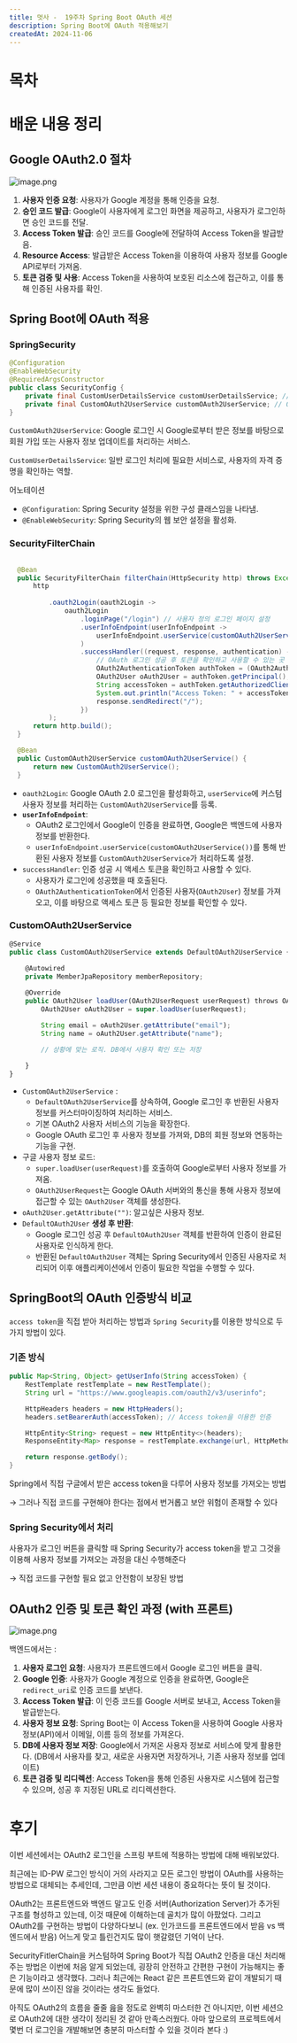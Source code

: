 ```yaml
---
title: 멋사 -  19주차 Spring Boot OAuth 세션
description: Spring Boot에 OAuth 적용해보기
createdAt: 2024-11-06
---
```


# 목차

# 배운 내용 정리

## Google OAuth2.0 절차

![image.png](oauth1.png)

1. **사용자 인증 요청**: 사용자가 Google 계정을 통해 인증을 요청.
2. **승인 코드 발급**: Google이 사용자에게 로그인 화면을 제공하고, 사용자가 로그인하면 승인 코드를 전달.
3. **Access Token 발급**: 승인 코드를 Google에 전달하여 Access Token을 발급받음.
4. **Resource Access**: 발급받은 Access Token을 이용하여 사용자 정보를 Google API로부터 가져옴.
5. **토큰 검증 및 사용**: Access Token을 사용하여 보호된 리소스에 접근하고, 이를 통해 인증된 사용자를 확인.

## Spring Boot에 OAuth 적용

### SpringSecurity

```java
@Configuration
@EnableWebSecurity
@RequiredArgsConstructor
public class SecurityConfig {
    private final CustomUserDetailsService customUserDetailsService; // 일반 로그인 처리를 위한 CustomUserDetailsService
    private final CustomOAuth2UserService customOAuth2UserService; // OAuth2 로그인을 처리할 CustomOAuth2UserService
}
```

`CustomOAuth2UserService`: Google 로그인 시 Google로부터 받은 정보를 바탕으로 회원 가입 또는 사용자 정보 업데이트를 처리하는 서비스.

`CustomUserDetailsService`: 일반 로그인 처리에 필요한 서비스로, 사용자의 자격 증명을 확인하는 역할.

어노테이션

- `@Configuration`: Spring Security 설정을 위한 구성 클래스임을 나타냄.
- `@EnableWebSecurity`: Spring Security의 웹 보안 설정을 활성화.

### SecurityFilterChain

```java

  @Bean
  public SecurityFilterChain filterChain(HttpSecurity http) throws Exception {
      http
          
          .oauth2Login(oauth2Login ->
              oauth2Login
                  .loginPage("/login") // 사용자 정의 로그인 페이지 설정
                  .userInfoEndpoint(userInfoEndpoint -> 
                      userInfoEndpoint.userService(customOAuth2UserService())
                  )
                  .successHandler((request, response, authentication) -> {
                      // OAuth 로그인 성공 후 토큰을 확인하고 사용할 수 있는 곳
                      OAuth2AuthenticationToken authToken = (OAuth2AuthenticationToken) authentication;
                      OAuth2User oAuth2User = authToken.getPrincipal();
                      String accessToken = authToken.getAuthorizedClientRegistrationId();
                      System.out.println("Access Token: " + accessToken);
                      response.sendRedirect("/");
                  })
          );
      return http.build();
  }

  @Bean
  public CustomOAuth2UserService customOAuth2UserService() {
      return new CustomOAuth2UserService();
  }
```

- `oauth2Login`: Google OAuth 2.0 로그인을 활성화하고, `userService`에 커스텀 사용자 정보를 처리하는 `CustomOAuth2UserService`를 등록.
- **`userInfoEndpoint`**:
    - OAuth2 로그인에서 Google이 인증을 완료하면, Google은 백엔드에 사용자 정보를 반환한다.
    - `userInfoEndpoint.userService(customOAuth2UserService())`를 통해 반환된 사용자 정보를 `CustomOAuth2UserService`가 처리하도록 설정.
- `successHandler`: 인증 성공 시 액세스 토큰을 확인하고 사용할 수 있다.
    - 사용자가 로그인에 성공했을 때 호출된다.
    - `OAuth2AuthenticationToken`에서 인증된 사용자(`OAuth2User`) 정보를 가져오고, 이를 바탕으로 액세스 토큰 등 필요한 정보를 확인할 수 있다.

### CustomOAuth2UserService

```jsx
@Service
public class CustomOAuth2UserService extends DefaultOAuth2UserService {
    
    @Autowired
    private MemberJpaRepository memberRepository;

    @Override
    public OAuth2User loadUser(OAuth2UserRequest userRequest) throws OAuth2AuthenticationException {
        OAuth2User oAuth2User = super.loadUser(userRequest);

        String email = oAuth2User.getAttribute("email");
        String name = oAuth2User.getAttribute("name");

        // 상황에 맞는 로직. DB에서 사용자 확인 또는 저장
        
    }
}

```

- `CustomOAuth2UserService` :
    - `DefaultOAuth2UserService`를 상속하여, Google 로그인 후 반환된 사용자 정보를 커스터마이징하여 처리하는 서비스.
    - 기본 OAuth2 사용자 서비스의 기능을 확장한다.
    - Google OAuth 로그인 후 사용자 정보를 가져와, DB의 회원 정보와 연동하는 기능을 구현.
- 구글 사용자 정보 로드:
    - `super.loadUser(userRequest)`를 호출하여 Google로부터 사용자 정보를 가져옴.
    - `OAuth2UserRequest`는 Google OAuth 서버와의 통신을 통해 사용자 정보에 접근할 수 있는 `OAuth2User` 객체를 생성한다.
- `oAuth2User.getAttribute("")`: 알고싶은 사용자 정보.
- `DefaultOAuth2User` **생성 후 반환**:
    - Google 로그인 성공 후 `DefaultOAuth2User` 객체를 반환하여 인증이 완료된 사용자로 인식하게 한다.
    - 반환된 `DefaultOAuth2User` 객체는 Spring Security에서 인증된 사용자로 처리되어 이후 애플리케이션에서 인증이 필요한 작업을 수행할 수 있다.

## SpringBoot의 OAuth 인증방식 비교

`access token`을 직접 받아 처리하는 방법과 `Spring Security`를 이용한 방식으로 두 가지 방법이 있다.

### 기존 방식

```java
public Map<String, Object> getUserInfo(String accessToken) {
    RestTemplate restTemplate = new RestTemplate();
    String url = "https://www.googleapis.com/oauth2/v3/userinfo";

    HttpHeaders headers = new HttpHeaders();
    headers.setBearerAuth(accessToken); // Access token을 이용한 인증

    HttpEntity<String> request = new HttpEntity<>(headers);
    ResponseEntity<Map> response = restTemplate.exchange(url, HttpMethod.GET, request, Map.class);

    return response.getBody();
}
```

Spring에서 직접 구글에서 받은 access token을 다루어 사용자 정보를 가져오는 방법

→ 그러나 직접 코드를 구현해야 한다는 점에서 번거롭고 보안 위험이 존재할 수 있다

### Spring Security에서 처리

사용자가 로그인 버튼을 클릭할 때 Spring Security가 access token을 받고 그것을 이용해 사용자 정보를 가져오는 과정을 대신 수행해준다

→ 직접 코드를 구현할 필요 없고 안전함이 보장된 방법

## OAuth2 인증 및 토큰 확인 과정 (with 프론트)

![image.png](oauth2.png)

백엔드에서는 :

1. **사용자 로그인 요청**: 사용자가 프론트엔드에서 Google 로그인 버튼을 클릭.
2. **Google 인증**: 사용자가 Google 계정으로 인증을 완료하면, Google은 `redirect_uri`로 인증 코드를 보낸다.
3. **Access Token 발급**: 이 인증 코드를 Google 서버로 보내고, Access Token을 발급받는다.
4. **사용자 정보 요청**: Spring Boot는 이 Access Token을 사용하여 Google 사용자 정보(API)에서 이메일, 이름 등의 정보를 가져온다.
5. **DB에 사용자 정보 저장**: Google에서 가져온 사용자 정보로 서비스에 맞게 활용한다. (DB에서 사용자를 찾고, 새로운 사용자면 저장하거나, 기존 사용자 정보를 업데이트)
6. **토큰 검증 및 리디렉션**: Access Token을 통해 인증된 사용자로 시스템에 접근할 수 있으며, 성공 후 지정된 URL로 리디렉션한다.

# 후기

이번 세션에서는 OAuth2 로그인을 스프링 부트에 적용하는 방법에 대해 배워보았다.

최근에는 ID-PW 로그인 방식이 거의 사라지고 모든 로그인 방법이 OAuth를 사용하는 방법으로 대체되는 추세인데, 그만큼 이번 세션 내용이 중요하다는 뜻이 될 것이다.

OAuth2는 프론트엔드와 백엔드 말고도 인증 서버(Authorization Server)가 추가된 구조를 형성하고 있는데, 이것 때문에 이해하는데 골치가 많이 아팠었다. 그리고 OAuth2를 구현하는 방법이 다양하다보니 (ex. 인가코드를 프론트엔드에서 받음 vs 백엔드에서 받음) 어느게 맞고 틀린건지도 많이 햇갈렸던 기억이 난다.

SecurityFitlerChain을 커스텀하여 Spring Boot가 직접 OAuth2 인증을 대신 처리해주는 방법은 이번에 처음 알게 되었는데, 굉장히 안전하고 간편한 구현이 가능해지는 좋은 기능이라고 생각했다. 그러나 최근에는 React 같은 프론트엔드와 같이 개발되기 때문에 많이 쓰이진 않을 것이라는 생각도 들었다.

아직도 OAuth2의 흐름을 줄줄 읊을 정도로 완벽히 마스터한 건 아니지만, 이번 세션으로 OAuth2에 대한 생각이 정리된 것 같아 만족스러웠다. 아마 앞으로의 프로젝트에서 몇번 더 로그인을 개발해보면 충분히 마스터할 수 있을 것이라 본다 :)